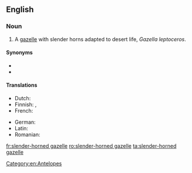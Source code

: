 ==English==
{{wikipedia}}

===Noun===
{{en-noun|head=[[slender]]-[[horned]] [[gazelle]]}}

# A [[gazelle]] with slender horns adapted to desert life, ''Gazella leptoceros''.

====Synonyms====
* {{l|en|Rhim gazelle}}
* {{l|en|Sand gazelle}}

====Translations====
{{trans-top|''Gazella leptoceros''}}
* Dutch: {{t|nl|duingazelle|m}}
* Finnish: {{t|fi|valkogaselli}}, {{t|fi|saharangaselli}}
* French: {{t|fr|gazelle leptocère}}
{{trans-mid}}
* German: {{t|de|Dünengazelle|f}}
* Latin: {{t|la|Gazella leptoceros}}
* Romanian: {{t|ro|gazelă leptoceră|f}}
{{trans-bottom}}

[[Category:en:Antelopes]]

[[fr:slender-horned gazelle]]
[[ro:slender-horned gazelle]]
[[ta:slender-horned gazelle]]